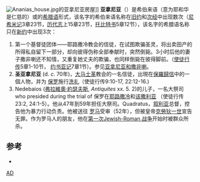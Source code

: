 {{copyedit|time=2014-10-04T05:53:30+00:00}}
[[File:Ananias_house.jpg|thumb]]的亚拿尼亚房屋]]
'''亚拿尼亚'''（'''{{lang|en|Ananias}}'''）是希伯来语'''{{rtl-lang|he|Hananiah}}'''（意为耶和华是仁慈的）或'''{{lang|en|Ananiah}}'''的[[希腊语|希腊语]]形式，该名字的希伯来语名称在[[旧约|旧约]]和[[次经|次经]]中出现数次（[[尼希米记|尼希米记]]3章23节，[[历代志|历代志]]上15章23节，[[托比特书|托比特书]]5章12节），该名字的希腊语名称只在[[新约|新约]]中出现3次：

#第一个基督徒团体——耶路撒冷教会的信徒，在试图欺骗圣灵，将出卖田产的所得私自留下一部分，却向彼得伪称全部奉献时，突然倒毙。3小时后他的妻子撒非喇还不知情，又重复她丈夫的欺骗，也同样倒毙在彼得脚前。（[[使徒行传|使徒行传]]5章1-10节， [[约书亚记|约书亚记]]7章1节）。参见[[亚拿尼亚和撒非喇|亚拿尼亚和撒非喇]]。
#'''圣亚拿尼亚''' (d. ''c.'' 70年)，[[大马士革|大马士革]]教会的一名信徒，出現在[[保羅歸信|保羅歸信]]中的一個人物，并为 [[保罗|保罗]]施行[[洗礼|洗礼]]（使徒行传9:10-17, 22:12-16.) 
#Nedebaios ([[弗拉維奧·約瑟夫斯|弗拉維奧·約瑟夫斯]], ''Antiquites'' xx. 5. 2)的儿子，一名大祭司 who presided during the trial of 保罗在[[耶路撒冷|耶路撒冷]]和[[该撒利亚|该撒利亚]] （使徒行传23:2, 24:1-5）。他从47年到59年担任大祭司。Quadratus，[[叙利亚|叙利亚]]总督，控告他为暴力行动负责。他被送往 [[罗马|罗马]]受审（52年），但被皇帝[[克勞狄一世|克勞狄一世]]宣告无罪。作为罗马人的朋友，他在[[第一次Jewish-Roman_战争|第一次Jewish-Roman 战争]]开始时被群众所杀。 

==参考==
*{{1911}}


[[Category:聖經人物|AD]]